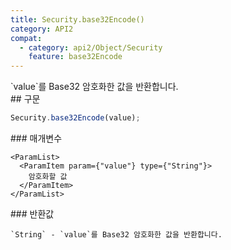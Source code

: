 ```yaml
---
title: Security.base32Encode()
category: API2
compat:
  - category: api2/Object/Security
    feature: base32Encode
---
```


<Section>
  `value`를 Base32 암호화한 값을 반환합니다.
</Section>
<Section>
  ## 구문

  ~~~js
  Security.base32Encode(value);
  ~~~

  <Section>
    ### 매개변수

    <ParamList>
      <ParamItem param={"value"} type={"String"}>
        암호화할 값
      </ParamItem>
    </ParamList>
  </Section>
  <Section>
    ### 반환값

    `String` - `value`를 Base32 암호화한 값을 반환합니다.
  </Section>
</Section>